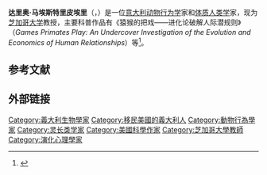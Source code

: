 {{Infobox scientist
 |name              = Dario Maestripieri
 |image             = 
 |caption           = 
 |birth_date = 1964
 |birth_place       = 意大利
 |death_date = 
 |death_place = 
 |residence         = 美国
 |citizenship       = 
 |nationality       = [[意大利|意大利]]
 |ethnicity         =
 |field             = [[动物行为学|动物行为学]]、[[灵长类学|灵长类学]]、[[体质人类学|体质人类学]]、[[生物心理学|生物心理学]]、[[演化心理學|演化心理學]]
 |work_institutions = [[芝加哥大学|芝加哥大学]]
 |alma_mater        = [[罗马大学|罗马大学]]
 |doctoral_advisor  =
 |doctoral_students =
 |known_for         = 
 |author_abbrev_bot =
 |author_abbrev_zoo =
 |influences        =
 |influenced        =
 |prizes            =
 |footnotes         =
 |signature         = }}
'''达里奥·马埃斯特里皮埃里'''（{{lang-en|Dario Maestripieri}}，{{bd|1964年|}}）是一位[[意大利|意大利]][[动物行为学|动物行为学]]家和[[体质人类学|体质人类学]]家，现为[[芝加哥大学|芝加哥大学]]教授，主要科普作品有《猿猴的把戏——进化论破解人际潜规则》（''Games Primates Play: An Undercover Investigation of the Evolution and Economics of Human Relationships''）等<ref>{{cite journal | year = 2000 | title = Dario Maestripieri: Biography | journal = [[American_Psychologist|American Psychologist]] | volume = 55 | pages = 1274–1276 | doi=10.1037/0003-066x.55.11.1274}}</ref>。

== 参考文献 ==
{{reflist|2}}

==外部链接==
{{Authority control}}

{{DEFAULTSORT:Maestripieri, Dario}}

[[Category:義大利生物學家|Category:義大利生物學家]]
[[Category:移民美國的義大利人|Category:移民美國的義大利人]]
[[Category:動物行為學家|Category:動物行為學家]]
[[Category:灵长类学家|Category:灵长类学家]]
[[Category:美國科學作家|Category:美國科學作家]]
[[Category:芝加哥大學教師|Category:芝加哥大學教師]]
[[Category:演化心理學家|Category:演化心理學家]]